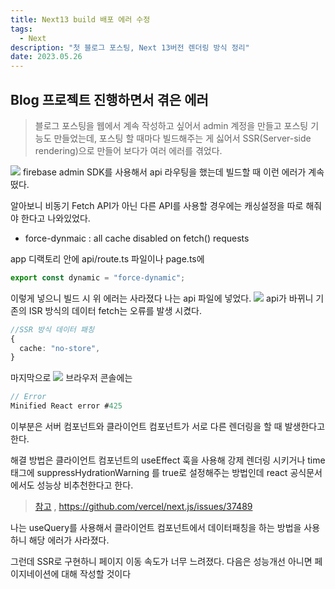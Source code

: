 ```yaml
---
title: Next13 build 배포 에러 수정
tags:
  - Next
description: "첫 블로그 포스팅, Next 13버전 렌더링 방식 정리"
date: 2023.05.26
---
```


## Blog 프로젝트 진행하면서 겪은 에러

> 블로그 포스팅을 웹에서 계속 작성하고 싶어서 admin 계정을 만들고 포스팅 기능도 만들었는데, 포스팅 할 때마다 빌드해주는 게 싫어서 SSR(Server-side rendering)으로 만들어 보다가 여러 에러를 겪었다.

![](https://velog.velcdn.com/images/given/post/92aedaef-e5db-4d6c-9bc4-b267bfd6c74c/image.png)
firebase admin SDK를 사용해서 api 라우팅을 했는데 빌드할 때 이런 에러가 계속 떴다.

알아보니 비동기 Fetch API가 아닌 다른 API를 사용할 경우에는 캐싱설정을 따로 해줘야 한다고 나와있었다.

- force-dynmaic : all cache disabled on fetch() requests

app 디랙토리 안에 api/route.ts 파일이나 page.ts에

```ts
export const dynamic = "force-dynamic";
```

이렇게 넣으니 빌드 시 위 에러는 사라졌다
나는 api 파일에 넣었다.
![](https://velog.velcdn.com/images/given/post/c29c0f60-2d92-4b42-88b6-775ee1277f8e/image.png)
api가 바뀌니 기존의 ISR 방식의 데이터 fetch는 오류를 발생 시켰다.

```ts
//SSR 방식 데이터 패칭
{
  cache: "no-store",
}
```

마지막으로
![](https://velog.velcdn.com/images/given/post/323db6cf-537e-40ce-a605-32bbe93abdde/image.png)
브라우저 콘솔에는

```ts
// Error
Minified React error #425
```

이부분은 서버 컴포넌트와 클라이언트 컴포넌트가 서로 다른 렌더링을 할 때 발생한다고 한다.

해결 방법은 클라이언트 컴포넌트의 useEffect 훅을 사용해 강제 렌더링 시키거나 time 태그에 suppressHydrationWarning 를 true로 설정해주는 방법인데 react 공식문서에서도 성능상 비추천한다고 한다.

> [참고](https://velog.io/@real-bird/Next.js-SSR-Error-React18-error-423-418-425) , https://github.com/vercel/next.js/issues/37489

나는 useQuery를 사용해서 클라이언트 컴포넌트에서 데이터패칭을 하는 방법을 사용하니 해당 에러가 사라졌다.

그런데 SSR로 구현하니 페이지 이동 속도가 너무 느려졌다. 다음은 성능개선 아니면 페이지네이션에 대해 작성할 것이다
